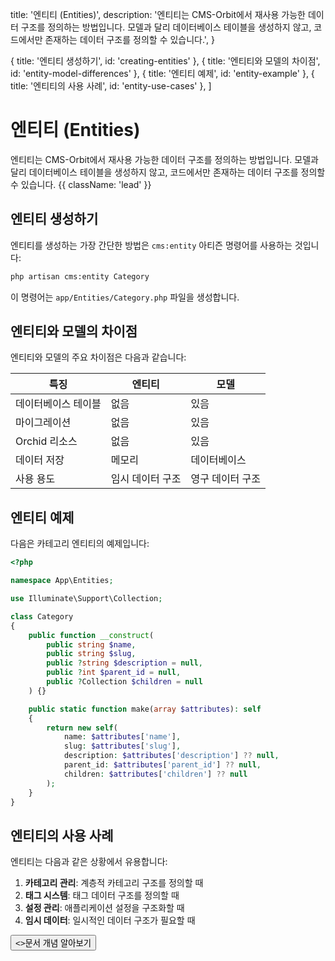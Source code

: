   title: '엔티티 (Entities)',
  description:
    '엔티티는 CMS-Orbit에서 재사용 가능한 데이터 구조를 정의하는 방법입니다. 모델과 달리 데이터베이스 테이블을 생성하지 않고, 코드에서만 존재하는 데이터 구조를 정의할 수 있습니다.',
}

  { title: '엔티티 생성하기', id: 'creating-entities' },
  { title: '엔티티와 모델의 차이점', id: 'entity-model-differences' },
  { title: '엔티티 예제', id: 'entity-example' },
  { title: '엔티티의 사용 사례', id: 'entity-use-cases' },
]

# 엔티티 (Entities)

엔티티는 CMS-Orbit에서 재사용 가능한 데이터 구조를 정의하는 방법입니다. 모델과 달리 데이터베이스 테이블을 생성하지 않고, 코드에서만 존재하는 데이터 구조를 정의할 수 있습니다. {{ className: 'lead' }}

## 엔티티 생성하기

엔티티를 생성하는 가장 간단한 방법은 `cms:entity` 아티즌 명령어를 사용하는 것입니다:

```bash {{ title: '엔티티 생성 명령어' }}
php artisan cms:entity Category
```

이 명령어는 `app/Entities/Category.php` 파일을 생성합니다.

## 엔티티와 모델의 차이점

엔티티와 모델의 주요 차이점은 다음과 같습니다:

| 특징 | 엔티티 | 모델 |
|------|--------|------|
| 데이터베이스 테이블 | 없음 | 있음 |
| 마이그레이션 | 없음 | 있음 |
| Orchid 리소스 | 없음 | 있음 |
| 데이터 저장 | 메모리 | 데이터베이스 |
| 사용 용도 | 임시 데이터 구조 | 영구 데이터 구조 |

## 엔티티 예제

다음은 카테고리 엔티티의 예제입니다:

```php {{ title: '카테고리 엔티티 예제' }}
<?php

namespace App\Entities;

use Illuminate\Support\Collection;

class Category
{
    public function __construct(
        public string $name,
        public string $slug,
        public ?string $description = null,
        public ?int $parent_id = null,
        public ?Collection $children = null
    ) {}

    public static function make(array $attributes): self
    {
        return new self(
            name: $attributes['name'],
            slug: $attributes['slug'],
            description: $attributes['description'] ?? null,
            parent_id: $attributes['parent_id'] ?? null,
            children: $attributes['children'] ?? null
        );
    }
}
```

## 엔티티의 사용 사례

엔티티는 다음과 같은 상황에서 유용합니다:

1. **카테고리 관리**: 계층적 카테고리 구조를 정의할 때
2. **태그 시스템**: 태그 데이터 구조를 정의할 때
3. **설정 관리**: 애플리케이션 설정을 구조화할 때
4. **임시 데이터**: 일시적인 데이터 구조가 필요할 때

<div className="not-prose">
  <Button href="/core-concepts/documents" variant="text" arrow="right">
    <>문서 개념 알아보기</>
  </Button>
</div> 